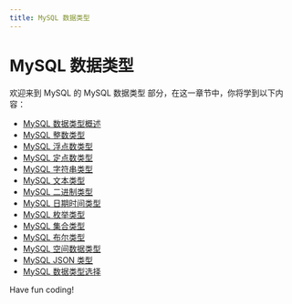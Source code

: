 ```yaml
---
title: MySQL 数据类型
---
```


# MySQL 数据类型

欢迎来到 MySQL 的 MySQL 数据类型 部分，在这一章节中，你将学到以下内容：

- [MySQL 数据类型概述](./0-overview-of-mysql-data-types.mdx)
- [MySQL 整数类型](./1-mysql-integer-type.mdx)
- [MySQL 浮点数类型](./2-mysql-float-type.mdx)
- [MySQL 定点数类型](./3-mysql-fixed-point-type.mdx)
- [MySQL 字符串类型](./4-mysql-string-type.mdx)
- [MySQL 文本类型](./5-mysql-text-type.mdx)
- [MySQL 二进制类型](./6-mysql-binary-type.mdx)
- [MySQL 日期时间类型](./7-mysql-datetime-type.mdx)
- [MySQL 枚举类型](./8-mysql-enum-type.mdx)
- [MySQL 集合类型](./9-mysql-collection-type.mdx)
- [MySQL 布尔类型](./10-mysql-boolean.mdx)
- [MySQL 空间数据类型](./11-mysql-spatial-data-type.mdx)
- [MySQL JSON 类型](./12-mysql-json-type.mdx)
- [MySQL 数据类型选择](./13-mysql-data-type-selection.mdx)

Have fun coding!